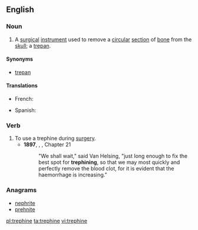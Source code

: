 ==English==

===Noun===
{{en-noun}}

# {{context|medicine|lang=en}} A [[surgical]] [[instrument]] used to remove a [[circular]] [[section]] of [[bone]] from the [[skull]]; a [[trepan]].

====Synonyms====
* [[trepan]] {{a|obsolete}}

====Translations====
{{trans-top|surgical instrument to remove a circular section from the skull}}
*French: {{t+|fr|trépan|m}}
{{trans-mid}}
* Spanish: {{t+|es|trépano|m}}
{{trans-bottom}}

===Verb===
{{en-verb|trephines|trephining|trephined|trephined}}

# To use a trephine during [[surgery]].
#* '''1897''', {{w|Bram Stoker}}, ''{{w|Dracula}}'', Chapter 21
#*:"We shall wait," said Van Helsing, "just long enough to fix the best spot for '''trephining''', so that we may most quickly and perfectly remove the blood clot, for it is evident that the haemorrhage is increasing."

===Anagrams===
* [[nephrite#English|nephrite]]
* [[prehnite#English|prehnite]]

[[pl:trephine]]
[[ta:trephine]]
[[vi:trephine]]